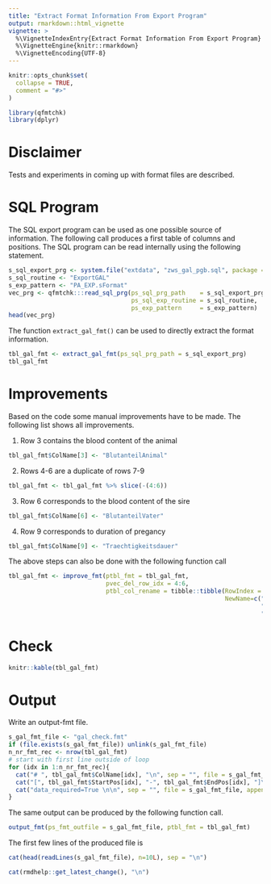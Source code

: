 ```yaml
---
title: "Extract Format Information From Export Program"
output: rmarkdown::html_vignette
vignette: >
  %\VignetteIndexEntry{Extract Format Information From Export Program}
  %\VignetteEngine{knitr::rmarkdown}
  %\VignetteEncoding{UTF-8}
---
```


```r
knitr::opts_chunk$set(
  collapse = TRUE,
  comment = "#>"
)
```

```r
library(qfmtchk)
library(dplyr)
```


# Disclaimer
Tests and experiments in coming up with format files are described.


# SQL Program
The SQL export program can be used as one possible source of information. The following call produces a first table of columns and positions. The SQL program can be read internally using the following statement.

```r
s_sql_export_prg <- system.file("extdata", "zws_gal_pgb.sql", package = "qfmtchk")
s_sql_routine <- "ExportGAL"
s_exp_pattern <- "PA_EXP.sFormat"
vec_prg <- qfmtchk:::read_sql_prg(ps_sql_prg_path    = s_sql_export_prg,
                                  ps_sql_exp_routine = s_sql_routine,
                                  ps_exp_pattern     = s_exp_pattern)
head(vec_prg)
```


The function `extract_gal_fmt()` can be used to directly extract the format information.


```r
tbl_gal_fmt <- extract_gal_fmt(ps_sql_prg_path = s_sql_export_prg)
tbl_gal_fmt
```


# Improvements
Based on the code some manual improvements have to be made. The following list shows all improvements. 

1. Row 3 contains the blood content of the animal

```r
tbl_gal_fmt$ColName[3] <- "BlutanteilAnimal"
```

2. Rows 4-6 are a duplicate of rows 7-9

```r
tbl_gal_fmt <- tbl_gal_fmt %>% slice(-(4:6))
```

3. Row 6 corresponds to the blood content of the sire

```r
tbl_gal_fmt$ColName[6] <- "BlutanteilVater"
```

4. Row 9 corresponds to duration of pregancy

```r
tbl_gal_fmt$ColName[9] <- "Traechtigkeitsdauer"
```

The above steps can also be done with the following function call

```r
tbl_gal_fmt <- improve_fmt(ptbl_fmt = tbl_gal_fmt,
                           pvec_del_row_idx = 4:6,
                           ptbl_col_rename = tibble::tibble(RowIndex = c(3,6,9),
                                                            NewName=c("BlutanteilAnimal", 
                                                                      "BlutanteilVater", 
                                                                      "Traechtigkeitsdauer")))

```


# Check

```r
knitr::kable(tbl_gal_fmt)
```



# Output
Write an output-fmt file.

```r
s_gal_fmt_file <- "gal_check.fmt"
if (file.exists(s_gal_fmt_file)) unlink(s_gal_fmt_file)
n_nr_fmt_rec <- nrow(tbl_gal_fmt)
# start with first line outside of loop
for (idx in 1:n_nr_fmt_rec){
  cat("# ", tbl_gal_fmt$ColName[idx], "\n", sep = "", file = s_gal_fmt_file, append = TRUE)
  cat("[", tbl_gal_fmt$StartPos[idx], "-", tbl_gal_fmt$EndPos[idx], "]\n", sep = "", file = s_gal_fmt_file, append = TRUE)
  cat("data_required=True \n\n", sep = "", file = s_gal_fmt_file, append = TRUE)
}
```

The same output can be produced by the following function call.

```r
output_fmt(ps_fmt_outfile = s_gal_fmt_file, ptbl_fmt = tbl_gal_fmt)
```

The first few lines of the produced file is

```r
cat(head(readLines(s_gal_fmt_file), n=10L), sep = "\n")
```


```r
cat(rmdhelp::get_latest_change(), "\n")
```
